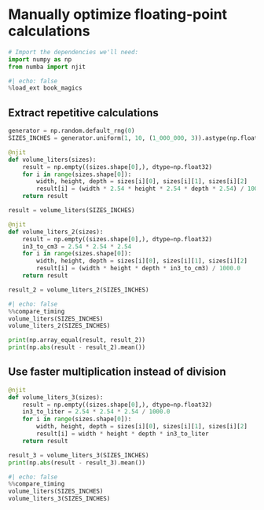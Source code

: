 # Manually optimize floating-point calculations

```python
# Import the dependencies we'll need:
import numpy as np
from numba import njit
```

```python
#| echo: false
%load_ext book_magics
```

## Extract repetitive calculations

```python
generator = np.random.default_rng(0)
SIZES_INCHES = generator.uniform(1, 10, (1_000_000, 3)).astype(np.float32)

@njit
def volume_liters(sizes):
    result = np.empty((sizes.shape[0],), dtype=np.float32)
    for i in range(sizes.shape[0]):
        width, height, depth = sizes[i][0], sizes[i][1], sizes[i][2]
        result[i] = (width * 2.54 * height * 2.54 * depth * 2.54) / 1000.0
    return result

result = volume_liters(SIZES_INCHES)

@njit
def volume_liters_2(sizes):
    result = np.empty((sizes.shape[0],), dtype=np.float32)
    in3_to_cm3 = 2.54 * 2.54 * 2.54
    for i in range(sizes.shape[0]):
        width, height, depth = sizes[i][0], sizes[i][1], sizes[i][2]
        result[i] = (width * height * depth * in3_to_cm3) / 1000.0
    return result

result_2 = volume_liters_2(SIZES_INCHES)
```


```python
#| echo: false
%%compare_timing
volume_liters(SIZES_INCHES)
volume_liters_2(SIZES_INCHES)
```

```python
print(np.array_equal(result, result_2))
print(np.abs(result - result_2).mean())
```

## Use faster multiplication instead of division

```python
@njit
def volume_liters_3(sizes):
    result = np.empty((sizes.shape[0],), dtype=np.float32)
    in3_to_liter = 2.54 * 2.54 * 2.54 / 1000.0
    for i in range(sizes.shape[0]):
        width, height, depth = sizes[i][0], sizes[i][1], sizes[i][2]
        result[i] = width * height * depth * in3_to_liter
    return result

result_3 = volume_liters_3(SIZES_INCHES)
print(np.abs(result - result_3).mean())
```

```python
#| echo: false
%%compare_timing
volume_liters(SIZES_INCHES)
volume_liters_3(SIZES_INCHES)
```

